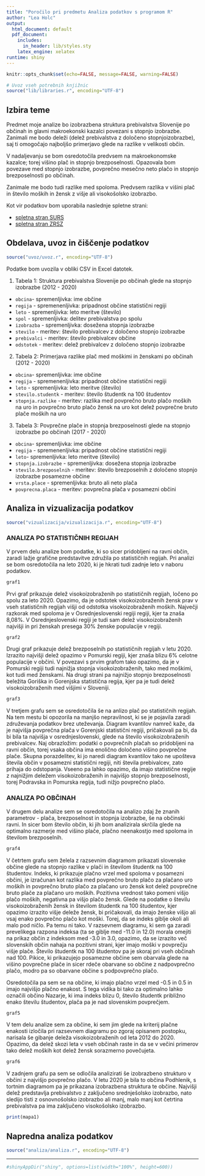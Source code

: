 ```yaml
---
title: "Poročilo pri predmetu Analiza podatkov s programom R"
author: "Lea Holc"
output:
  html_document: default
  pdf_document:
    includes:
      in_header: lib/styles.sty
    latex_engine: xelatex
runtime: shiny
---
```


```r
knitr::opts_chunk$set(echo=FALSE, message=FALSE, warning=FALSE)

# Uvoz vseh potrebnih knjižnic
source("lib/libraries.r", encoding="UTF-8")
```


## Izbira teme

Predmet moje analize bo izobrazbena struktura prebivalstva Slovenije po občinah in glavni makroekonski kazalci povezani s stopnjo izobrazbe. Zanimali me bodo deleži (delež prebivalstva z določeno stopnjoizobrazbe), saj ti omogočajo najboljšo primerjavo glede na razlike v velikosti občin. 

V nadaljevanju se bom osredotočila predvsem na makroekonomske kazalce; torej višino plač in stopnjo brezposelnosti. Opazovala bom povezave med stopnjo izobrazbe, povprečno mesečno neto plačo in stopnjo brezposelnosti po občinah.

Zanimale me bodo tudi razlike med spoloma. Predvsem razlika v višini plač in število moških in žensk z višje ali visokošolsko izobrazbo.

Kot vir podatkov bom uporabila naslednje spletne strani:

* [spletna stran SURS](https://pxweb.stat.si/SiStat/sl)
* [spletna stran ZRSZ](https://www.ess.gov.si/trg_dela/trg_dela_v_stevilkah/registrirana_brezposelnost#Ob%C4%8Dine)

## Obdelava, uvoz in čiščenje podatkov

```r
source("uvoz/uvoz.r", encoding="UTF-8")
```

Podatke bom uvozila v obliki CSV in Excel datotek.

1. Tabela 1: Struktura prebivalstva Slovenije po občinah glede na stopnjo izobrazbe (2012 - 2020)

* `obcina`- spremenljivka: ime občine
* `regija` - spremenenljivka: pripadnost občine statistični regiji
* `leto` - spremenljivka: leto meritve (število)
* `spol` - spremenljivka: delitev prebivalstva po spolu
* `izobrazba` - spremenljivka: dosežena stopnja izobrazbe
* `stevilo` - meritev: število prebivalcev z določeno stopnjo izobrazbe
* `prebivalci` - meritev: število prebivalcev občine
* `odstotek` - meritev: delež prebivalcev z določeno stopnjo izobrazbe

2. Tabela 2: Primerjava razlike plač med moškimi in ženskami po občinah (2012 - 2020)

* `obcina`- spremenljivka: ime občine
* `regija` - spremenenljivka: pripadnost občine statistični regiji
* `leto` - spremenljivka: leto meritve (število)
* `stevilo.studentk` - meritev: število študentk na 100 študentov
* `stopnja.razlike` - meritev:  razlika med povprečno bruto plačo moških na uro in povprečno bruto plačo žensk na uro kot delež povprečne bruto plače moških na uro

3. Tabela 3: Povprečne plače in stopnja brezposelnosti glede na stopnjo izobrazbe po občinah (2017 - 2020)

* `obcina`- spremenljivka: ime občine
* `regija` - spremenenljivka: pripadnost občine statistični regiji
* `leto`- spremenljivka: leto meritve (število)
* `stopnja.izobrazbe` - spremenljivka: dosežena stopnja izobrazbe
* `stevilo.brezposelnih` - meritev: število brezposelnih z določeno stopnjo izobrazbe posamezne občine
* `vrsta.place` - spremenljivka: bruto ali neto plača
* `povprecna.placa` - meritev: povprečna plača v posamezni občini

## Analiza in vizualizacija podatkov

```r
source("vizualizacija/vizualizacija.r", encoding="UTF-8")
```

### ANALIZA PO STATISTIČNIH REGIJAH

V prvem delu analize bom podatke, ki so sicer pridobljeni na ravni občin, zaradi lažje grafične predstavitve združila po statističnih regijah. Pri analizi se bom osredotočila na leto 2020, ki je hkrati tudi zadnje leto v naboru podatkov.

```r
graf1
```

Prvi graf prikazuje delež visokoizobraženih po statističnih regijah, ločeno po spolu za leto 2020. Opazimo, da je odstotek visokoizobraženih žensk prav v vseh statističnih regijah višji od odstotka visokoizobraženih moških.
Največji razkorak med spoloma je v Osrednjeslovenski regiji regiji, kjer ta znaša 8,08%. V Osrednjeslovenski regiji je tudi sam delež visokoizobraženih najvišji in pri ženskah presega 30% ženske populacije v regiji.

```r
graf2
```

Drugi graf prikazuje delež brezposelnih po statističnih regijah v letu 2020. Izrazito najvišji delež opazimo v Pomurski regiji, kjer znaša blizu 6% celotne populacije v občini. V povezavi s prvim grafom tako opazimo, da je v Pomurski regiji tudi najnižja stopnja visokoizobraženih, tako med moškimi, kot tudi med ženskami. 
Na drugi strani pa najnižjo stopnjo brezposelnosti beležita Goriška in Gorenjska statistična regija, kjer pa je tudi delež visokoizobraženih med višjimi v Sloveniji.

```r
graf3
```

V tretjem grafu sem se osredotočila še na anlizo plač po statističnih regijah. Na tem mestu bi opozorila na manjšo nepravilnost, ki se je pojavila zaradi združevanja podatkov brez uteževanja. Diagram kvantilov namreč kaže, da je najvišja povprečna plača v Gorenjski statistični regiji, pričakovali pa bi, da bi bila ta najvišja v osrednjeslovenski, glede na število visokoizobraženih prebivalcev. Naj obrazložim: podatki o povprečnih plačah so pridobljeni na ravni občin, torej vsaka občina ima enolično določeno višino povprečne plače. Skupna porazdelitev, ki jo naredi diagram kvantilov tako ne upošteva števila občin v posamezni statistični regiji, niti števila prebivalcev, zato prihaja do odstopanja. Vseeno pa lahko opazimo, da imajo statistične regije z najnižjim deležem visokoizobraženih in najvišjo stopnjo brezposelnosti, torej Podravska in Pomurska regija, tudi nižjo povprečno plačo.

### ANALIZA PO OBČINAH

V drugem delu analize sem se osredotočila na analizo zdaj že znanih parametrov - plača, brezposelnost in stopnja izobrazbe, še na občinski ravni. In sicer bom število občin, ki jih bom analizirala skrčila glede na optimalno razmerje med višino plače, plačno neenakostjo med spoloma in številom brezposelnih.

```r
graf4
```

V četrtem grafu sem želela z razsevnim diagramom prikazati slovenske občine glede na stopnjo razlike v plači in številom študentk na 100 študentov. Indeks, ki prikazuje plačno vrzel med spoloma v posamezni občini, je izračunan kot razlika med povprečno bruto plačo za plačano uro moških in povprečno bruto plačo za plačano uro žensk kot delež povprečne bruto plače za plačano uro moških. Pozitivna vrednost tako pomeni višjo plačo moških, negativna pa višjo plačo žensk. Glede na podatke o številu visokoizobraženih žensk in številom študentk na 100 študentov, kjer opazimo izrazito višje deleže žensk, bi pričakovali, da imajo ženske višjo ali vsaj enako povprečno plačo kot moški. Torej, da se indeks giblje okoli ali malo pod ničlo. Pa temu ni tako. V razsevnem diagramu, ki sem ga zaradi prevelikega razpona indeksa (ta se giblje med -11.0 in 12.0) morala omejiti na prikaz občin z indeksom med -3.0 in 3.0, opazimo, da se izrazito več slovenskih občin nahaja na pozitivni strani, kjer imajo moški v povprečju višje plače. Število študentk na 100 študentov pa je skoraj pri vseh občinah nad 100. Pikice, ki prikazujejo posamezne občine sem obarvala glede na višino povprečne plače in sicer rdeče obarvane so občine z nadpovprečno plačo, modro pa so obarvane občine s podpovprečno plačo.

Osredotočila pa sem se na občine, ki imajo plačno vrzel med -0.5 in 0.5 in imajo najvišjo plačno enakost. S tega vidika bi tako za optimalno lahko označili občino Nazarje, ki ima indeks blizu 0, število študentk približno enako številu študentov, plača pa je nad slovenskim povprečjem.


```r
graf5
```

V tem delu analize sem za občine, ki sem jim glede na kriterij plačne enakosti izločila pri razsevnem diagramu po zgoraj opisanem postopku, narisala še gibanje deleža visokoizobraženih od leta 2012 do 2020. Opazimo, da delež skozi leta v vseh občinah raste in da se v večini primerov tako delež moških kot delež žensk sorazmerno povečujeta. 

```r
graf6
```

V zadnjem grafu pa sem se odločila analizirati še izobrazbeno strukturo v občini z najvišjo povprečno plačo. V letu 2020 je bila to občina Podhlenik, s tortnim diagramom pa je prikazana izobrazbena struktura te občine. Najvišji delež predstavlja prebivalstvo z zaključeno srednješolsko izobrazbo, nato sledijo tisti z osnovnošolsko izobrazbo ali manj, malo manj kot četrtina prebivalstva pa ima zaključeno visokošolsko izobrazbo.

```r
print(mapa1)
```

## Napredna analiza podatkov

```r
source("analiza/analiza.r", encoding="UTF-8")
```

***

```r
#shinyAppDir("shiny", options=list(width="100%", height=600))
```



